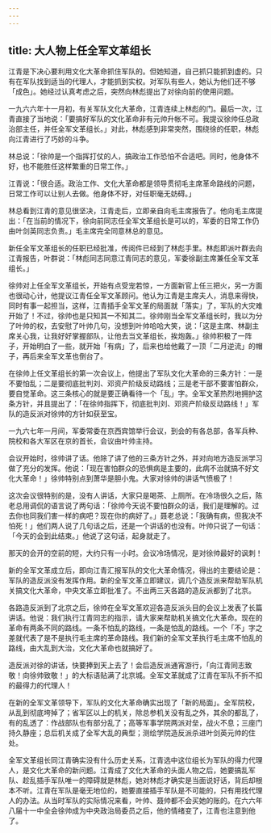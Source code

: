 ```yaml
---
---
---
```

title: 大人物上任全军文革组长
---




江青是下决心要利用文化大革命抓住军队的。但她知道，自己抓只能抓到虚的。只有在军队找到适当的代理人，才能抓到实权。对军队有些人，她认为他们还不够「成色」。她经过认真考虑之后，突然向林彪提出了对徐向前的使用问题。

一九六六年十一月初，有关军队文化大革命，江青连续上林彪的门。最后一次，江青直接了当地说：「要搞好军队的文化革命非有元帅升帐不可。我提议徐帅任总政治部主任，并任全军文革组长。」对此，林彪感到非常突然，围绕徐的任职，林彪向江青进行了巧妙的斗争。

林总说：「徐帅是一个指挥打仗的人，搞政治工作恐怕不合适吧。同时，他身体不好，也不能胜任这样繁重的日常工作。」

江青说：「很合适。政治工作、文化大革命都是领导贯彻毛主席革命路线的问题，日常工作可以让别人去做。他身体不好，对任职毫无妨碍。」

林总看到江青的意见很坚决，江青走后，立即亲自向毛主席报告了。他向毛主席提出：「在当前的情况下，徐向前同志任全军文革组长是可以的，军委的日常工作仍由叶剑英同志负责。」毛主席完全同意林总的意见。

新任全军文革组长的任职已经批准，传阅件已经到了林彪手里。林彪即派叶群去向江青报告，叶群说：「林彪同志同意江青同志的意见，军委徐副主席兼任全军文革组长。」

徐帅对上任全军文革组长，开始有点受宠若惊，一方面新官上任三把火，另一方面也很动心计，他提议江青任全军文革顾问。他认为江青是主席夫人，消息来得快，同时有事一起担当，这样，江青插手全军文革的局面就「落实」了，军队的大灾难开始了！不过，徐帅也是只知其一不知其二。徐帅刚当全军文革组长时，我以为分了叶帅的权，去安慰了叶帅几句，没想到叶帅哈哈大笑，说：「这是主席、林副主席关心我，让我好好掌握部队，让他去当文革组长，挨炮轰。」徐帅积极了一阵子，开始明白了一些，就开始「有病」了，后来也给他戴了一顶「二月逆流」的帽子，再后来全军文革也倒台了。

在徐帅上任文革组长的第一次会议上，他提出了军队文化大革命的三条方针：一是不要怕乱；二是要彻底批判刘、邓资产阶级反动路线；三是老干部不要害怕群众，要自觉革命。这三条核心的就是要正确看待一个「乱」字。全军文革热烈地拥护这条方针，并且提出了：「在徐帅指挥下，彻底批判刘、邓资产阶级反动路线！」军队的造反派对徐帅的方针如获至宝。

一九六七年一月间，军委常委在京西宾馆举行会议，到会的有各总部，各军兵种、院校和各大军区在京的首长，会议由叶帅主持。

会议开始时，徐帅讲了话。他除了讲了他的三条方针之外，并对向地方造反派学习做了充分的发挥。他说：「现在害怕群众的恐惧病是主要的，此病不治就搞不好文化大革命！」徐帅特别点到萧华是胆小鬼。大家对徐帅的讲话气愤极了！

这次会议很特别的是，没有人讲话，大家只是喝茶、上厕所。在冷场很久之后，陈老总用调侃的语言说了两句话：「徐帅今天说不要怕群众的话，我们是理解的。过去你也同我们害一样的病吧？现在你的病好了。」聂老总说：「我确有病，但我决不怕死！」他们两人说了几句话之后，还是一个讲话的也没有。叶帅只说了一句话：「今天的会到此结束。」他说了这句话，起身就走了。

那天的会开的空前的短，大约只有一小时。会议冷场情况，是对徐帅最好的讽刺！

新的全军文革成立后，即向江青汇报军队的文化大革命情况，得出的主要结论是：军队的造反派没有发挥作用。新的全军文革立即建议，调几个造反派来帮助军队机关搞文化大革命，中央文革立即批准了。不出两三天各路的造反派都到了北京。

各路造反派到了北京之后，徐帅在全军文革欢迎各造反派头目的会议上发表了长篇讲话。他说：我们执行江青同志的指示，请大家来帮助机关搞文化大革命。现在的革命有两条不同的路线。一条不怕乱的路线，一条是怕乱的路线。一个「不」字之差就代表了是不是执行毛主席的革命路线。我们新的全军文革执行毛主席不怕乱的路线，由大乱到大治，文化大革命也就搞好了。

造反派对徐的讲话，快要捧到天上去了！会后造反派通宵游行，「向江青同志致敬！向徐帅致敬！」的大标语贴满了北京城。全军文革就成了江青在军队不折不扣的最得力的代理人！

在新的全军文革领导下，军队的文化大革命确实出现了「新的局面」。全军院校，从乱到彻底垮掉了；省军区以上的机关，除总参机关没有乱之外，其余的都乱了，有的乱透了：作战部队也有部分乱了；高等军事学院两派对垒，战火不息；三座门持久静座；总后机关成了全军大乱的典型；测绘学院造反派杀进叶剑英元帅的住处。

全军文革组长同江青确实没有什么历史关系，江青选中这位组长为军队的得力代理人，是文化大革命的新问题。江青成了文化大革命的头面人物之后，她要搞乱军队、趁乱插手军队唯一的障碍就是林彪，她对林彪才确实是当面说好话，背后却根本不听。江青在军队是毫无地位的，她要直接插手军队是不可能的，只有用找代理人的办法。从当时军队的实际情况来看，叶帅、聂帅都不会买她的账的。在六六年八届十一中全会徐帅成为中央政治局委员之后，他的情绪变了，江青也注意到他了。